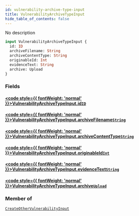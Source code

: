 ```yaml
---
id: vulnerability-archive-type-input
title: VulnerabilityArchiveTypeInput
hide_table_of_contents: false
---
```








No description

```graphql
input VulnerabilityArchiveTypeInput {
  id: ID
  archiveFilename: String
  archiveContentType: String
  originableId: Int
  evidenceText: String
  archive: Upload
}
```


### Fields

#### [<code style={{ fontWeight: 'normal' }}>VulnerabilityArchiveTypeInput.<b>id</b></code>](#)<Bullet />[`ID`](/api/graphql/documentation/scalars/id) <Badge class="secondary" text="scalar"/>
> 
> 

#### [<code style={{ fontWeight: 'normal' }}>VulnerabilityArchiveTypeInput.<b>archiveFilename</b></code>](#)<Bullet />[`String`](/api/graphql/documentation/scalars/string) <Badge class="secondary" text="scalar"/>
> 
> 

#### [<code style={{ fontWeight: 'normal' }}>VulnerabilityArchiveTypeInput.<b>archiveContentType</b></code>](#)<Bullet />[`String`](/api/graphql/documentation/scalars/string) <Badge class="secondary" text="scalar"/>
> 
> 

#### [<code style={{ fontWeight: 'normal' }}>VulnerabilityArchiveTypeInput.<b>originableId</b></code>](#)<Bullet />[`Int`](/api/graphql/documentation/scalars/int) <Badge class="secondary" text="scalar"/>
> 
> 

#### [<code style={{ fontWeight: 'normal' }}>VulnerabilityArchiveTypeInput.<b>evidenceText</b></code>](#)<Bullet />[`String`](/api/graphql/documentation/scalars/string) <Badge class="secondary" text="scalar"/>
> 
> 

#### [<code style={{ fontWeight: 'normal' }}>VulnerabilityArchiveTypeInput.<b>archive</b></code>](#)<Bullet />[`Upload`](/api/graphql/documentation/scalars/upload) <Badge class="secondary" text="scalar"/>
> 
> 



### Member of

[`CreateOtherVulnerabilityInput`](/api/graphql/documentation/inputs/create-other-vulnerability-input)  <Badge class="secondary" text="input"/>



